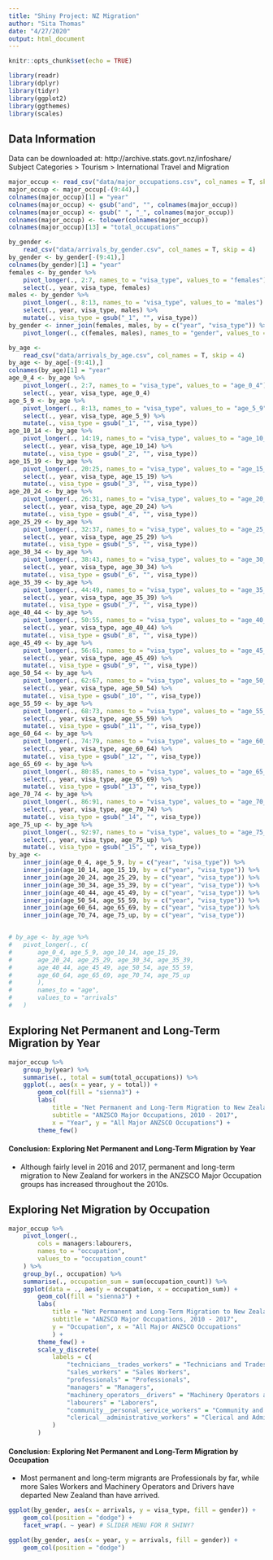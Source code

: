 ```yaml
---
title: "Shiny Project: NZ Migration"
author: "Sita Thomas"
date: "4/27/2020"
output: html_document
---
```


```r
knitr::opts_chunk$set(echo = TRUE)

library(readr)
library(dplyr)
library(tidyr)
library(ggplot2)
library(ggthemes)
library(scales)

```


## Data Information

Data can be downloaded at: http://archive.stats.govt.nz/infoshare/  
Subject Categories > Tourism > International Travel and Migration

```r

major_occup <- read_csv("data/major_occupations.csv", col_names = T, skip = 3)
major_occup <- major_occup[-(9:44),]
colnames(major_occup)[1] = "year"
colnames(major_occup) <- gsub("and", "", colnames(major_occup))
colnames(major_occup) <- gsub(" ", "_", colnames(major_occup))
colnames(major_occup) <- tolower(colnames(major_occup))
colnames(major_occup)[13] = "total_occupations"

by_gender <-
	read_csv("data/arrivals_by_gender.csv", col_names = T, skip = 4)
by_gender <- by_gender[-(9:41),]
colnames(by_gender)[1] = "year"
females <- by_gender %>%
	pivot_longer(., 2:7, names_to = "visa_type", values_to = "females") %>%
	select(., year, visa_type, females)
males <- by_gender %>%
	pivot_longer(., 8:13, names_to = "visa_type", values_to = "males") %>%
	select(., year, visa_type, males) %>%
	mutate(., visa_type = gsub("_1", "", visa_type))
by_gender <- inner_join(females, males, by = c("year", "visa_type")) %>% 
	pivot_longer(., c(females, males), names_to = "gender", values_to = "arrivals")

by_age <-
	read_csv("data/arrivals_by_age.csv", col_names = T, skip = 4)
by_age <- by_age[-(9:41),]
colnames(by_age)[1] = "year"
age_0_4 <- by_age %>%
	pivot_longer(., 2:7, names_to = "visa_type", values_to = "age_0_4") %>%
	select(., year, visa_type, age_0_4)
age_5_9 <- by_age %>%
	pivot_longer(., 8:13, names_to = "visa_type", values_to = "age_5_9") %>%
	select(., year, visa_type, age_5_9) %>%
	mutate(., visa_type = gsub("_1", "", visa_type))
age_10_14 <- by_age %>%
	pivot_longer(., 14:19, names_to = "visa_type", values_to = "age_10_14") %>%
	select(., year, visa_type, age_10_14) %>%
	mutate(., visa_type = gsub("_2", "", visa_type))
age_15_19 <- by_age %>%
	pivot_longer(., 20:25, names_to = "visa_type", values_to = "age_15_19") %>%
	select(., year, visa_type, age_15_19) %>%
	mutate(., visa_type = gsub("_3", "", visa_type))
age_20_24 <- by_age %>%
	pivot_longer(., 26:31, names_to = "visa_type", values_to = "age_20_24") %>%
	select(., year, visa_type, age_20_24) %>%
	mutate(., visa_type = gsub("_4", "", visa_type))
age_25_29 <- by_age %>%
	pivot_longer(., 32:37, names_to = "visa_type", values_to = "age_25_29") %>%
	select(., year, visa_type, age_25_29) %>%
	mutate(., visa_type = gsub("_5", "", visa_type))
age_30_34 <- by_age %>%
	pivot_longer(., 38:43, names_to = "visa_type", values_to = "age_30_34") %>%
	select(., year, visa_type, age_30_34) %>%
	mutate(., visa_type = gsub("_6", "", visa_type))
age_35_39 <- by_age %>%
	pivot_longer(., 44:49, names_to = "visa_type", values_to = "age_35_39") %>%
	select(., year, visa_type, age_35_39) %>%
	mutate(., visa_type = gsub("_7", "", visa_type))
age_40_44 <- by_age %>%
	pivot_longer(., 50:55, names_to = "visa_type", values_to = "age_40_44") %>%
	select(., year, visa_type, age_40_44) %>%
	mutate(., visa_type = gsub("_8", "", visa_type))
age_45_49 <- by_age %>%
	pivot_longer(., 56:61, names_to = "visa_type", values_to = "age_45_49") %>%
	select(., year, visa_type, age_45_49) %>%
	mutate(., visa_type = gsub("_9", "", visa_type))
age_50_54 <- by_age %>%
	pivot_longer(., 62:67, names_to = "visa_type", values_to = "age_50_54") %>%
	select(., year, visa_type, age_50_54) %>%
	mutate(., visa_type = gsub("_10", "", visa_type))
age_55_59 <- by_age %>%
	pivot_longer(., 68:73, names_to = "visa_type", values_to = "age_55_59") %>%
	select(., year, visa_type, age_55_59) %>%
	mutate(., visa_type = gsub("_11", "", visa_type))
age_60_64 <- by_age %>%
	pivot_longer(., 74:79, names_to = "visa_type", values_to = "age_60_64") %>%
	select(., year, visa_type, age_60_64) %>%
	mutate(., visa_type = gsub("_12", "", visa_type))
age_65_69 <- by_age %>%
	pivot_longer(., 80:85, names_to = "visa_type", values_to = "age_65_69") %>%
	select(., year, visa_type, age_65_69) %>%
	mutate(., visa_type = gsub("_13", "", visa_type))
age_70_74 <- by_age %>%
	pivot_longer(., 86:91, names_to = "visa_type", values_to = "age_70_74") %>%
	select(., year, visa_type, age_70_74) %>%
	mutate(., visa_type = gsub("_14", "", visa_type))
age_75_up <- by_age %>%
	pivot_longer(., 92:97, names_to = "visa_type", values_to = "age_75_up") %>%
	select(., year, visa_type, age_75_up) %>%
	mutate(., visa_type = gsub("_15", "", visa_type))
by_age <-
	inner_join(age_0_4, age_5_9, by = c("year", "visa_type")) %>%
	inner_join(age_10_14, age_15_19, by = c("year", "visa_type")) %>%
	inner_join(age_20_24, age_25_29, by = c("year", "visa_type")) %>%
	inner_join(age_30_34, age_35_39, by = c("year", "visa_type")) %>%
	inner_join(age_40_44, age_45_49, by = c("year", "visa_type")) %>%
	inner_join(age_50_54, age_55_59, by = c("year", "visa_type")) %>%
	inner_join(age_60_64, age_65_69, by = c("year", "visa_type")) %>%
	inner_join(age_70_74, age_75_up, by = c("year", "visa_type"))


# by_age <- by_age %>% 
# 	pivot_longer(., c(
# 		age_0_4, age_5_9, age_10_14, age_15_19,
# 		age_20_24, age_25_29, age_30_34, age_35_39,
# 		age_40_44, age_45_49, age_50_54, age_55_59,
# 		age_60_64, age_65_69, age_70_74, age_75_up
# 		),
# 		names_to = "age",
# 		values_to = "arrivals"
# 	)


```

## Exploring Net Permanent and Long-Term Migration by Year

```r

major_occup %>% 
	group_by(year) %>% 
	summarise(., total = sum(total_occupations)) %>% 
	ggplot(., aes(x = year, y = total)) +
		geom_col(fill = "sienna3") +
		labs(
			title = "Net Permanent and Long-Term Migration to New Zealand by Year",
			subtitle = "ANZSCO Major Occupations, 2010 - 2017",
			x = "Year", y = "All Major ANZSCO Occupations") +
		theme_few()

```


#### Conclusion: Exploring Net Permanent and Long-Term Migration by Year
- Although fairly level in 2016 and 2017, permanent and long-term migration to New Zealand for workers in the ANZSCO Major Occupation groups has increased throughout the 2010s.

## Exploring Net Migration by Occupation

```r

major_occup %>% 
	pivot_longer(.,
		cols = managers:labourers,
		names_to = "occupation",
		values_to = "occupation_count"
	) %>% 
	group_by(., occupation) %>% 
	summarise(., occupation_sum = sum(occupation_count)) %>% 
	ggplot(data = ., aes(y = occupation, x = occupation_sum)) +
		geom_col(fill = "sienna3") +
		labs(
			title = "Net Permanent and Long-Term Migration to New Zealand by Occupation",
			subtitle = "ANZSCO Major Occupations, 2010 - 2017",
			y = "Occupation", x = "All Major ANZSCO Occupations"
			) +
		theme_few() +
		scale_y_discrete(
			labels = c(
				"technicians__trades_workers" = "Technicians and Trades Workers",
				"sales_workers" = "Sales Workers",
				"professionals" = "Professionals",
				"managers" = "Managers",
				"machinery_operators__drivers" = "Machinery Operators and Drivers",
				"labourers" = "Laborers",
				"community__personal_service_workers" = "Community and Personal Service Workers",
				"clerical__administrative_workers" = "Clerical and Administrative Workers"
			)
		)

```


#### Conclusion: Exploring Net Permanent and Long-Term Migration by Occupation
- Most permanent and long-term migrants are Professionals by far, while more Sales Workers and Machinery Operators and Drivers have departed New Zealand than have arrived.

```r

ggplot(by_gender, aes(x = arrivals, y = visa_type, fill = gender)) +
	geom_col(position = "dodge") +
	facet_wrap(. ~ year) # SLIDER MENU FOR R SHINY?

ggplot(by_gender, aes(x = year, y = arrivals, fill = gender)) +
	geom_col(position = "dodge")

```

